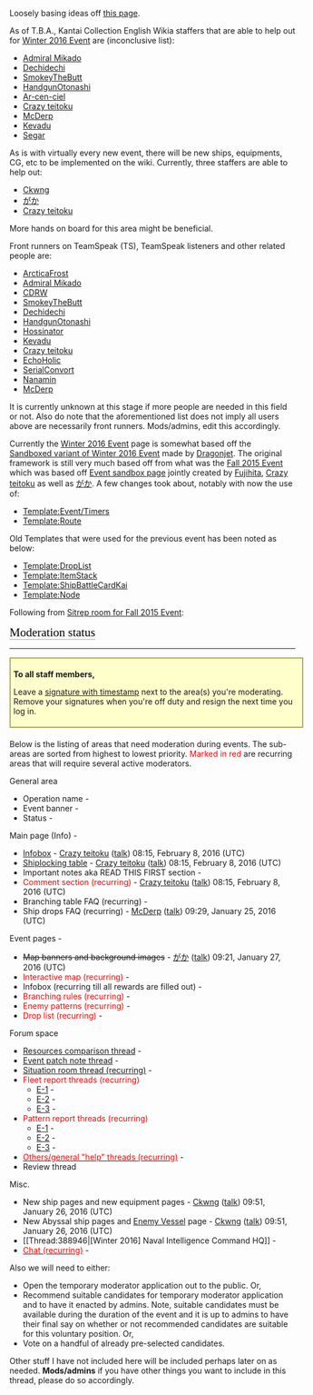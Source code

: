 {{Warning
|title = Warning
|message = Commenting within this area is reserved for:
<div style="text-align:left">
* Selected potential temporary event moderator candidates.
* Chat moderators
* Discussion moderators/Content moderators
* Admins
'''Any comments/remarks from general public otherwise is forbidden. Your comments will be deleted as this thread is moderated.'''
</div>
}}

Loosely basing ideas off [[Sandbox/Situation_room|this page]].

As of T.B.A., Kantai Collection English Wikia staffers that are able to help out for [[Winter 2016 Event]] are (inconclusive list):
* [[User: Admiral Mikado | Admiral Mikado]]
* [[User: Dechidechi | Dechidechi]]
* [[User: SmokeyTheButt | SmokeyTheButt]]
* [[User: HandgunOtonashi | HandgunOtonashi]]
* [[User: Ar-cen-ciel | Ar-cen-ciel]]
* [[User: Crazy teitoku | Crazy teitoku]]
* [[User: McDerp| McDerp]]
* [[User: Kevadu | Kevadu]]
* [[User: Segar | Segar]]

As is with virtually every new event, there will be new ships, equipments, CG, etc to be implemented on the wiki. Currently, three staffers are able to help out:
* [[User: Ckwng | Ckwng]]
* [[User: がか | がか]]
* [[User: Crazy teitoku | Crazy teitoku]]
More hands on board for this area might be beneficial.

Front runners on TeamSpeak (TS), TeamSpeak listeners and other related people are:
* [[User: ArcticaFrost | ArcticaFrost]]
* [[User: Admiral Mikado | Admiral Mikado]]
* [[User: CDRW | CDRW]]
* [[User: SmokeyTheButt | SmokeyTheButt]]
* [[User: Dechidechi | Dechidechi]]
* [[User: HandgunOtonashi | HandgunOtonashi]]
* [[User: Hossinator | Hossinator]]
* [[User: Kevadu | Kevadu]]
* [[User: Crazy teitoku | Crazy teitoku]]
* [[User: EchoHolic | EchoHolic]]
* [[User: SerialConvort | SerialConvort]]
* [[User: Nanamin | Nanamin]]
* [[User: McDerp | McDerp]]
It is currently unknown at this stage if more people are needed in this field or not. Also do note that the aforementioned list does not imply all users above are necessarily front runners. Mods/admins, edit this accordingly.

Currently the [[Winter 2016 Event]] page is somewhat based off the [[Sandbox/Winter 2016 Event|Sandboxed variant of Winter 2016 Event]] made by [[User:Dragonjet|Dragonjet]]. The original framework is still very much based off from what was the [[Fall 2015 Event]] which was based off [[Sandbox/Event|Event sandbox page]] jointly created by [[User:Fujihita|Fujihita]], [[User:Crazy teitoku|Crazy teitoku]] as well as [[User:がか|がか]]. A few changes took about, notably with now the use of:
* [[Template:Event/Timers]]
* [[Template:Route]]

Old Templates that were used for the previous event has been noted as below:
* [[Template:DropList]]
* [[Template:ItemStack]]
* [[Template:ShipBattleCardKai]]
* [[Template:Node]]

Following from [[Thread:350785|Sitrep room for Fall 2015 Event]]:


<span style="color: #000000; background: none; overflow: hidden; page-break-after: avoid; font-size: 1.5em; font-family: Georgia,Times,serif; margin-top: 1em; margin-bottom: 0.25em; line-height: 1.3; padding: 0; border-bottom: 1px solid #AAAAAA;">Moderation status</span>
----

<div style="width:100%; border:2px solid #aa5; background:#ffc; text-align:left; margin:15px auto 20px; padding:5px;">
'''To all staff members,'''

Leave a [[Help:Signature|signature with timestamp]] next to the area(s) you're moderating. Remove your signatures when you're off duty and resign the next time you log in.</div>

Below is the listing of areas that need moderation during events. The sub-areas are sorted from highest to lowest priority. <span style="color:red">Marked in red</span> are recurring areas that will require several active moderators.

;General area
:
*Operation name - 
*Event banner -
*Status -
;Main page (Info) -
:
*[[Winter 2016 Event/Info|Infobox]] - [[User:Crazy teitoku|Crazy teitoku]] ([[User talk:Crazy teitoku|talk]]) 08:15, February 8, 2016 (UTC)
*[[Winter_2016_Event/Info#Maps|Shiplocking table]] - [[User:Crazy teitoku|Crazy teitoku]] ([[User talk:Crazy teitoku|talk]]) 08:15, February 8, 2016 (UTC)
*Important notes aka READ THIS FIRST section -
*<span style="color:red">Comment section (recurring)</span> - [[User:Crazy teitoku|Crazy teitoku]] ([[User talk:Crazy teitoku|talk]]) 08:15, February 8, 2016 (UTC)
*Branching table FAQ (recurring) -
*Ship drops FAQ (recurring) - [[User:McDerp|McDerp]] ([[User talk:McDerp|talk]]) 09:29, January 25, 2016 (UTC)
;Event pages -
:
*<s>Map banners and background images</s> - [[User:がか|がか]] ([[User talk:がか|talk]]) 09:21, January 27, 2016 (UTC)
*<span style="color:red">Interactive map (recurring)</span> - 
*Infobox (recurring till all rewards are filled out) -
*<span style="color:red">Branching rules (recurring)</span> -
*<span style="color:red">Enemy patterns (recurring)</span> -
*<span style="color:red">Drop list (recurring)</span> -
;Forum space
: 
*[[Thread:384413|Resources comparison thread]] - 
*[[Thread:384350|Event patch note thread]] -
*[[Thread:388672|Situation room thread (recurring)]] - 
*<span style="color:red">Fleet report threads (recurring)</span>
**[[Thread:391516|E-1]] - 
**[[Thread:391519|E-2]] - 
**[[Thread:391523|E-3]] - 
*<span style="color:red">Pattern report threads (recurring)</span>
**[[Thread:391515|E-1]] - 
**[[Thread:391517|E-2]] - 
**[[Thread:391522|E-3]] - 
*[[:Board:Event_Community_Discussion|<span style="color:red">Others/general "help" threads (recurring)</span>]] -
*Review thread
;Misc.
*New ship pages and new equipment pages - [[User:Ckwng|Ckwng]] ([[User talk:Ckwng|talk]]) 09:51, January 26, 2016 (UTC)
*New Abyssal ship pages and [[Enemy Vessel]] page - [[User:Ckwng|Ckwng]] ([[User talk:Ckwng|talk]]) 09:51, January 26, 2016 (UTC)
*[[Thread:388946|[Winter 2016] Naval Intelligence Command HQ]] - 
*[[Special:Chat|<span style="color:red">Chat (recurring)</span>]] - 

Also we will need to either:
* Open the temporary moderator application out to the public. Or,
* Recommend suitable candidates for temporary moderator application and to have it enacted by admins. Note, suitable candidates must be available during the duration of the event and it is up to admins to have their final say on whether or not recommended candidates are suitable for this voluntary position. Or,
* Vote on a handful of already pre-selected candidates.

Other stuff I have not included here will be included perhaps later on as needed. '''Mods/admins''' if you have other things you want to include in this thread, please do so accordingly.<ac_metadata title="Sitrep room for Winter 2016 Event"> </ac_metadata>